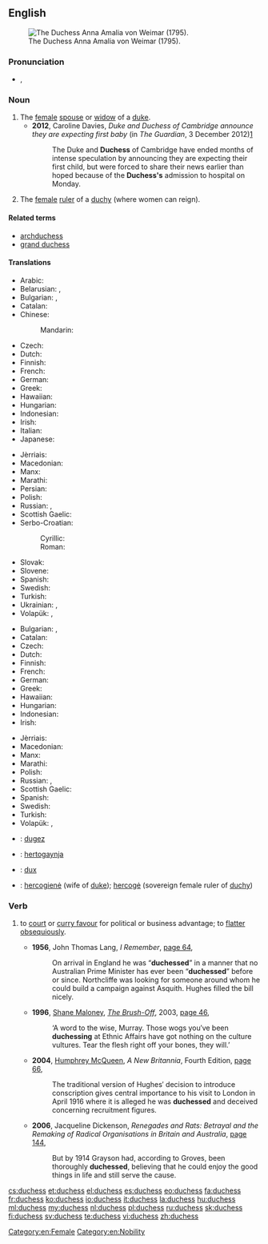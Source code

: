 ==English==
[[File:Anna Amalia (Tischbein).jpg|thumb|right|The Duchess Anna Amalia von Weimar (1795).]]

===Pronunciation===
* {{IPA|/ˈdʌ.tʃəs/}}, {{X-SAMPA|/"dV.tS@s/}}

===Noun===
{{en-noun|es}}

# The [[female]] [[spouse]] or [[widow]] of a [[duke]].
#* '''2012''', Caroline Davies, ''Duke and Duchess of Cambridge announce they are expecting first baby'' (in ''The Guardian'', 3 December 2012)[http://www.guardian.co.uk/uk/2012/dec/03/duke-and-duchess-of-cambridge-expecting-baby?intcmp=122]
#*: The Duke and '''Duchess''' of Cambridge have ended months of intense speculation by announcing they are expecting their first child, but were forced to share their news earlier than hoped because of the '''Duchess's''' admission to hospital on Monday.
# The [[female]] [[ruler]] of a [[duchy]] (where women can reign).

====Related terms====
* [[archduchess]]
* [[grand duchess]]

====Translations====
{{trans-top|female spouse or widow of a duke}}
* Arabic: {{t-|ar|دوقة|f|tr=dūqa|sc=Arab}}
* Belarusian: {{t-|be|герцагіня|f|tr=hjercahínja|sc=Cyrl}}, {{t-|be|княгіня|f|tr=knjahínja|sc=Cyrl}}
* Bulgarian: {{t-|bg|херцогиня|f|tr=hercogínja}}, {{t-|bg|дукеса|f|tr=dukésa}}
* Catalan: {{t-|ca|duquessa|f}}
* Chinese:
*: Mandarin: {{t|cmn|公爵夫人|tr=gōngjué fūrén|sc=Hani}}
* Czech: {{t-|cs|vévodkyně|f}}
* Dutch: {{t+|nl|hertogin|f}}
* Finnish: {{t+|fi|herttuatar}}
* French: {{t+|fr|duchesse|f}}
* German: {{t-|de|Herzogin|f}}
* Greek: {{t+|el|δούκισσα|f|tr=doúkissa|sc=Grek}}
* Hawaiian: {{tø|haw|duke wahine}}
* Hungarian: {{t+|hu|hercegné}}
* Indonesian: {{t-|id|istri adipati}}
* Irish: {{t-|ga|bandiúc|f}}
* Italian: {{t-|it|duchessa}}
* Japanese: {{t-|ja|公爵夫人|tr=こうしゃくふじん, kōshaku fujin|sc=Jpan}}
{{trans-mid}}
* Jèrriais: {{tø|roa-jer|duchêsse|f}}
* Macedonian: {{t-|mk|војвотка|f|tr=vójvotka}}
* Manx: {{t-|gv|bendiuic|m}}
* Marathi: {{t-|mr|डचेस|tr=ḍacesa|sc=Deva}}
* Persian: {{t+|fa|دوشس|tr=dušes|sc=fa-Arab}}
* Polish: {{t+|pl|księżna|f}}
* Russian: {{t+|ru|герцогиня|f|tr=gercogínja}}, {{t+|ru|княгиня|f|tr=knjagínja|sc=Cyrl}}
* Scottish Gaelic: {{t-|gd|ban-diùc|f}}
* Serbo-Croatian:
*: Cyrillic: {{t-|sh|војвоткиња|f}}
*: Roman: {{t-|sh|vojvotkinja|f}}
* Slovak: {{t-|sk|vojvodkyňa|f}}
* Slovene: {{t+|sl|vojvodinja|f}}
* Spanish: {{t-|es|duquesa|f}}
* Swedish: {{t+|sv|hertiginna|c}}
* Turkish: {{t+|tr|düşes|f}}
* Ukrainian: {{t-|uk|герцогиня|f|tr=hercohýnja|sc=Cyrl}}, {{t-|uk|княгиня|f|tr=knjahýnja|sc=Cyrl}}
* Volapük: {{qualifier|male or female}} {{t+|vo|dük}}, {{qualifier|female}} {{t+|vo|jidük}}
{{trans-bottom}}

{{trans-top|female ruler of a duchy}}
* Bulgarian: {{t-|bg|херцогиня|f|tr=hercogínja}}, {{t-|bg|дукеса|f|tr=dukésa}}
* Catalan: {{t-|ca|duquessa|f}}
* Czech: {{t-|cs|vévodkyně|f}}
* Dutch: {{t+|nl|hertogin|f}}
* Finnish: {{t+|fi|herttuatar}}
* French: {{t+|fr|duchesse|f}}
* German: {{t-|de|Herzogin|f}}
* Greek: {{t+|el|δούκισσα|f|sc=Grek}}
* Hawaiian: {{tø|haw|duke wahine}}
* Hungarian: {{t+|hu|hercegnő}}
* Indonesian: {{t-|id|adipati perempuan}}
* Irish: {{t-|ga|bandiúc|f}}
{{trans-mid}}
* Jèrriais: {{tø|roa-jer|duchêsse|f}}
* Macedonian: {{t-|mk|војвотка|f|tr=vójvotka}}
* Manx: {{t-|gv|bendiuic|m}}
* Marathi: {{t-|mr|डचेस|tr=ḍacesa|sc=Deva}}
* Polish: {{t+|pl|księżna|f}}
* Russian: {{t+|ru|герцогиня|f|tr=gercogínja}}, {{t+|ru|княгиня|f|tr=knjagínja|sc=Cyrl}}
* Scottish Gaelic: {{t-|gd|ban-diùc|f}}
* Spanish: {{t-|es|duquesa|f}}
* Swedish: {{t+|sv|hertiginna|c}}
* Turkish: {{t+|tr|düşes}}
* Volapük: {{qualifier|male or female}} {{t+|vo|dük}}, {{qualifier|female}} {{t+|vo|jidük}}
{{trans-bottom}}

{{checktrans-top}}
* {{ttbc|br}}: [[dugez]] {{f}}
* {{ttbc|is}}: [[hertogaynja]] {{f}}
* {{ttbc|la}}: [[dux]] {{f}}
{{trans-mid}}
* {{ttbc|lt}}: [[hercogienė]] {{f}} (wife of [[duke]]); [[hercogė]] {{f}} (sovereign female ruler of [[duchy]])
{{trans-bottom}}

===Verb===
{{en-verb|duchess|es}}

# {{UK|informal}} to [[court]] or [[curry favour]] for political or business advantage; to [[flatter]] [[obsequious]]ly.
#* '''1956''', John Thomas Lang, ''I Remember'', [http://books.google.com.au/books?id=eknRAAAAMAAJ&q=%22duchessing%22|%22duchessed%22+-intitle:%22%22+-inauthor:%22%22&dq=%22duchessing%22|%22duchessed%22+-intitle:%22%22+-inauthor:%22%22&hl=en&sa=X&ei=eFFGT_CbLYmPigKUnqDbDQ&redir_esc=y page 64],
#*: On arrival in England he was “'''duchessed'''” in a manner that no Australian Prime Minister has ever been “'''duchessed'''” before or since. Northcliffe was looking for someone around whom he could build a campaign against Asquith. Hughes filled the bill nicely.
#* '''1996''', [[w:Shane Maloney|Shane Maloney]], ''[[w:The Brush-Off|The Brush-Off]]'', 2003, [http://books.google.com.au/books?id=0KRb4dFJdXwC&pg=PA46&dq=%22duchessing%22|%22duchessed%22+-intitle:%22%22+-inauthor:%22%22&hl=en&sa=X&ei=uVJGT8SrM6WeiQK2nu3aDQ&redir_esc=y#v=onepage&q=%22duchessing%22|%22duchessed%22%20-intitle%3A%22%22%20-inauthor%3A%22%22&f=false page 46],
#*: ‘A word to the wise, Murray. Those wogs you′ve been '''duchessing''' at Ethnic Affairs have got nothing on the culture vultures. Tear the flesh right off your bones, they will.’
#* '''2004''', [[w:Humphrey McQueen|Humphrey McQueen]], ''A New Britannia'', Fourth Edition, [http://books.google.com.au/books?id=eJy4y4X92kYC&pg=PA66&dq=%22duchessing%22|%22duchessed%22+-intitle:%22%22+-inauthor:%22%22&hl=en&sa=X&ei=uVJGT8SrM6WeiQK2nu3aDQ&redir_esc=y#v=onepage&q=%22duchessing%22|%22duchessed%22%20-intitle%3A%22%22%20-inauthor%3A%22%22&f=false page 66],
#*: The traditional version of Hughes′ decision to introduce conscription gives central importance to his visit to London in April 1916 where it is alleged he was '''duchessed''' and deceived concerning recruitment figures.
#* '''2006''', Jacqueline Dickenson, ''Renegades and Rats: Betrayal and the Remaking of Radical Organisations in Britain and Australia'', [http://books.google.com.au/books?id=hOSHWOa9B7kC&pg=PA144&dq=%22duchessing%22|%22duchessed%22+-intitle:%22%22+-inauthor:%22%22&hl=en&sa=X&ei=uE5GT4iiDKqpiAKHxeXbDQ&redir_esc=y#v=onepage&q=%22duchessing%22|%22duchessed%22%20-intitle%3A%22%22%20-inauthor%3A%22%22&f=false page 144],
#*: But by 1914 Grayson had, according to Groves, been thoroughly '''duchessed''', believing that he could enjoy the good things in life and still serve the cause.

[[Category:en:Female]]
[[Category:en:Nobility]]

[[cs:duchess]]
[[et:duchess]]
[[el:duchess]]
[[es:duchess]]
[[eo:duchess]]
[[fa:duchess]]
[[fr:duchess]]
[[ko:duchess]]
[[io:duchess]]
[[it:duchess]]
[[la:duchess]]
[[hu:duchess]]
[[ml:duchess]]
[[my:duchess]]
[[nl:duchess]]
[[pl:duchess]]
[[ru:duchess]]
[[sk:duchess]]
[[fi:duchess]]
[[sv:duchess]]
[[te:duchess]]
[[vi:duchess]]
[[zh:duchess]]